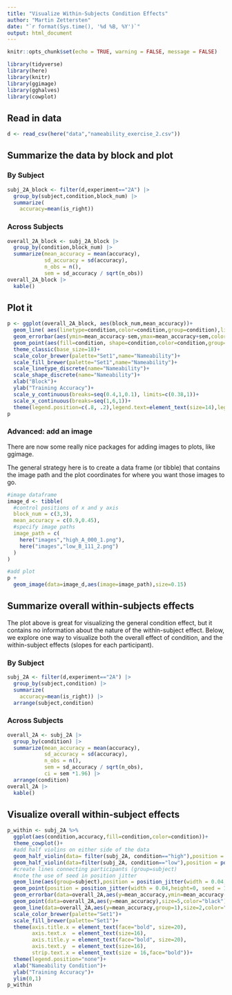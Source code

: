 ```yaml
---
title: "Visualize Within-Subjects Condition Effects"
author: "Martin Zettersten"
date: "`r format(Sys.time(), '%d %B, %Y')`"
output: html_document
---
```


```r
knitr::opts_chunk$set(echo = TRUE, warning = FALSE, message = FALSE)

library(tidyverse)
library(here)
library(knitr)
library(ggimage)
library(gghalves)
library(cowplot)
```

## Read in data

```r
d <- read_csv(here("data","nameability_exercise_2.csv"))
```

## Summarize the data by block and plot

### By Subject

```r
subj_2A_block <- filter(d,experiment=="2A") |> 
  group_by(subject,condition,block_num) |> 
  summarize(
    accuracy=mean(is_right))
```

### Across Subjects

```r
overall_2A_block <- subj_2A_block |> 
  group_by(condition,block_num) |> 
  summarize(mean_accuracy = mean(accuracy),
            sd_accuracy = sd(accuracy),
            n_obs = n(),
            sem = sd_accuracy / sqrt(n_obs))
overall_2A_block |> 
  kable()
```

## Plot it

```r
p <- ggplot(overall_2A_block, aes(block_num,mean_accuracy))+
  geom_line( aes(linetype=condition,color=condition,group=condition),linewidth=2,position=position_dodge(.05))+
  geom_errorbar(aes(ymin=mean_accuracy-sem,ymax=mean_accuracy+sem,color=condition,group=condition),width=0,size=0.75,position=position_dodge(.05))+
  geom_point(aes(fill=condition, shape=condition,color=condition,group=condition),size=4,position=position_dodge(.05))+
  theme_classic(base_size=18)+
  scale_color_brewer(palette="Set1",name="Nameability")+
  scale_fill_brewer(palette="Set1",name="Nameability")+
  scale_linetype_discrete(name="Nameability")+
  scale_shape_discrete(name="Nameability")+
  xlab("Block")+
  ylab("Training Accuracy")+
  scale_y_continuous(breaks=seq(0.4,1,0.1), limits=c(0.38,1))+
  scale_x_continuous(breaks=seq(1,6,1))+
  theme(legend.position=c(.8, .2),legend.text=element_text(size=14),legend.title=element_text(size=14,face="bold"))
p
```

### Advanced: add an image

There are now some really nice packages for adding images to plots, like ggimage.

The general strategy here is to create a data frame (or tibble) that contains the image path and the plot coordinates for where you want those images to go.

```r
#image dataframe
image_d <- tibble(
  #control positions of x and y axis
  block_num = c(3,3),
  mean_accuracy = c(0.9,0.45),
  #specify image paths
  image_path = c(
    here("images","high_A_000_1.png"),
    here("images","low_B_111_2.png")
  )
)

#add plot
p +
  geom_image(data=image_d,aes(image=image_path),size=0.15)
```

## Summarize overall within-subjects effects

The plot above is great for visualizing the general condition effect, but it contains no information about the nature of the within-subject effect. Below, we explore one way to visualize both the overall effect of condition, and the within-subject effects (slopes for each participant).

### By Subject

```r
subj_2A <- filter(d,experiment=="2A") |> 
  group_by(subject,condition) |> 
  summarize(
    accuracy=mean(is_right)) |> 
  arrange(subject,condition)
```

### Across Subjects

```r
overall_2A <- subj_2A |> 
  group_by(condition) |> 
  summarize(mean_accuracy = mean(accuracy),
            sd_accuracy = sd(accuracy),
            n_obs = n(),
            sem = sd_accuracy / sqrt(n_obs),
            ci = sem *1.96) |> 
  arrange(condition)
overall_2A |> 
  kable()
```

## Visualize overall within-subject effects


```r
p_within <- subj_2A %>%
  ggplot(aes(condition,accuracy,fill=condition,color=condition))+
  theme_cowplot()+
  #add half violins on either side of the data
  geom_half_violin(data= filter(subj_2A, condition=="high"),position = position_nudge(x = -.1, y = 0), width=0.8,adjust=1.5,trim = FALSE, alpha = .8,color=NA,side="l")+
  geom_half_violin(data=filter(subj_2A, condition=="low"),position = position_nudge(x = .1, y = 0), width=0.8,adjust=1.5,trim = FALSE, alpha = .8,color=NA,side="r")+
  #create lines connecting participants (group=subject)
  #note the use of seed in position jitter
  geom_line(aes(group=subject),position = position_jitter(width = 0.04,height=0, seed = 123),alpha=0.2,color="black") +
  geom_point(position = position_jitter(width = 0.04,height=0, seed = 123),alpha=0.8)+
  geom_errorbar(data=overall_2A,aes(y=mean_accuracy,ymin=mean_accuracy-ci,ymax=mean_accuracy+ci),width=0,size=1.2,color="black")+
  geom_point(data=overall_2A,aes(y=mean_accuracy),size=5,color="black")+
  geom_line(data=overall_2A,aes(y=mean_accuracy,group=1),size=2,color="black")+
  scale_color_brewer(palette="Set1")+
  scale_fill_brewer(palette="Set1")+
  theme(axis.title.x = element_text(face="bold", size=20),
        axis.text.x  = element_text(size=16),
        axis.title.y = element_text(face="bold", size=20),
        axis.text.y  = element_text(size=16),
        strip.text.x = element_text(size = 16,face="bold"))+
  theme(legend.position="none")+
  xlab("Nameability Condition")+
  ylab("Training Accuracy")+
  ylim(0,1)
p_within
```

